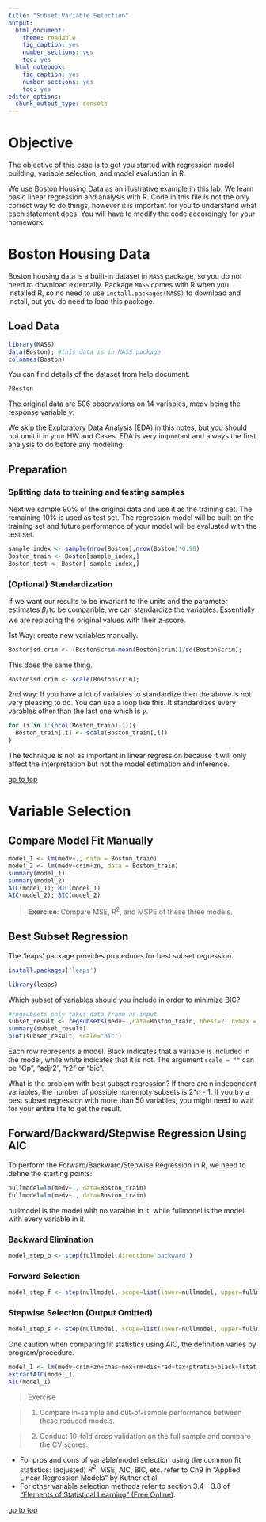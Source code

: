 ```yaml
---
title: "Subset Variable Selection"
output: 
  html_document: 
    theme: readable
    fig_caption: yes
    number_sections: yes
    toc: yes
  html_notebook: 
    fig_caption: yes
    number_sections: yes
    toc: yes
editor_options: 
  chunk_output_type: console
---
```


# Objective
The objective of this case is to get you started with regression model building, variable selection, and model evaluation in R.

We use Boston Housing Data as an illustrative example in this lab. We learn basic linear regression and analysis with R. Code in this file is not the only correct way to do things, however it is important for you to understand what each statement does. You will have to modify the code accordingly for your homework. 


# Boston Housing Data
Boston housing data is a built-in dataset in `MASS` package, so you do not need to download externally. Package `MASS` comes with R when you installed R, so no need to use `install.packages(MASS)` to download and install, but you do need to load this package.

## Load Data
```r
library(MASS)
data(Boston); #this data is in MASS package
colnames(Boston) 
```
You can find details of the dataset from help document.
```r
?Boston
```
The original data are 506 observations on 14 variables, medv being the response variable $y$:

We skip the Exploratory Data Analysis (EDA) in this notes, but you should not omit it in your HW and Cases. EDA is very important and always the first analysis to do before any modeling.

## Preparation 
### Splitting data to training and testing samples 

Next we sample 90% of the original data and use it as the training set. The remaining 10% is used as test set. The regression model will be built on the training set and future performance of your model will be evaluated with the test set.

```r
sample_index <- sample(nrow(Boston),nrow(Boston)*0.90)
Boston_train <- Boston[sample_index,]
Boston_test <- Boston[-sample_index,]
```

### (Optional) Standardization
If we want our results to be invariant to the units and the parameter estimates $\beta_i$ to be comparible, we can standardize the variables. Essentially we are replacing the original values with their z-score.

1st Way: create new variables manually.
```r
Boston$sd.crim <- (Boston$crim-mean(Boston$crim))/sd(Boston$crim); 
```

This does the same thing.
```r
Boston$sd.crim <- scale(Boston$crim); 
```

2nd way: If you have a lot of variables to standardize then the above is not very pleasing to do. You can use a loop like this. It standardizes every varables other than the last one which is $y$.

```r
for (i in 1:(ncol(Boston_train)-1)){
  Boston_train[,i] <- scale(Boston_train[,i])
}
```

The technique is not as important in linear regression because it will only affect the interpretation but not the model estimation and inference. 

[go to top](#header)


# Variable Selection

## Compare Model Fit Manually
```r
model_1 <- lm(medv~., data = Boston_train)
model_2 <- lm(medv~crim+zn, data = Boston_train)
summary(model_1)
summary(model_2)
AIC(model_1); BIC(model_1)
AIC(model_2); BIC(model_2)
```

> **Exercise**: 
> Compare MSE, $R^2$, and MSPE of these three models.

## Best Subset Regression
The 'leaps' package provides procedures for best subset regression.
```r
install.packages('leaps')
```
```r
library(leaps)
```
Which subset of variables should you include in order to minimize BIC?
```r
#regsubsets only takes data frame as input
subset_result <- regsubsets(medv~.,data=Boston_train, nbest=2, nvmax = 14)
summary(subset_result)
plot(subset_result, scale="bic")
```

Each row represents a model. Black indicates that a variable is included in the model, while white indicates that it is not. 
The argument `scale = ""` can be "Cp", "adjr2", "r2" or "bic".

What is the problem with best subset regression? If there are n independent variables, the number of possible nonempty subsets is 2^n - 1. If you try a best subset regression with more than 50 variables, you might need to wait for your entire life to get the result.

<!-- <img src="http://science.slc.edu/~jmarshall/courses/2002/spring/cs50/BigO/running-times.gif" height="300px" /> -->

## Forward/Backward/Stepwise Regression Using AIC
To perform the Forward/Backward/Stepwise Regression in R, we need to define the starting points:
```r
nullmodel=lm(medv~1, data=Boston_train)
fullmodel=lm(medv~., data=Boston_train)
```
nullmodel is the model with no varaible in it, while fullmodel is the model with every variable in it.

### Backward Elimination
```r
model_step_b <- step(fullmodel,direction='backward')
```

### Forward Selection
```r
model_step_f <- step(nullmodel, scope=list(lower=nullmodel, upper=fullmodel), direction='forward')
```

### Stepwise Selection (Output Omitted)
```r
model_step_s <- step(nullmodel, scope=list(lower=nullmodel, upper=fullmodel), direction='both')
```

One caution when comparing fit statistics using AIC, the definition varies by program/procedure.
```r
model_1 <- lm(medv~crim+zn+chas+nox+rm+dis+rad+tax+ptratio+black+lstat, data=Boston_train)
extractAIC(model_1)
AIC(model_1)
```

> Exercise 

>   1. Compare in-sample and out-of-sample performance between these reduced models. 

>   2. Conduct 10-fold cross validation on the full sample and compare the CV scores.

* For pros and cons of variable/model selection using the common fit statistics: (adjusted) $R^2$, MSE, AIC, BIC, etc. refer to Ch9 in "Applied Linear Regression Models" by Kutner et al.
* For other variable selection methods refer to section 3.4 - 3.8 of ["Elements of Statistical Learning" (Free Online)](http://www-stat.stanford.edu/~tibs/ElemStatLearn/).

[go to top](#header)
